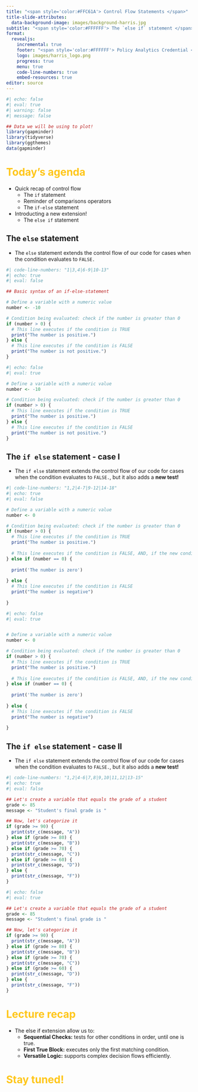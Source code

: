 ```yaml
---
title: "<span style='color:#FFC61A'> Control Flow Statements </span>"
title-slide-attributes: 
  data-background-image: images/background-harris.jpg
subtitle: "<span style='color:#FFFFFF'> The `else if` statement </span>"
format:
  revealjs:
    incremental: true
    footer: "<span style='color:#FFFFFF'> Policy Analytics Credential </span>"
    logo: images/harris_logo.png
    progress: true
    menu: true
    code-line-numbers: true
    embed-resources: true
editor: source
---
```


```r
#| echo: false
#| eval: true
#| warning: false
#| message: false

## Data we will be using to plot!
library(gapminder)
library(tidyverse)
library(ggthemes)
data(gapminder)
```

# [Today's agenda]{style="color:#FFC61A"}

- Quick recap of control flow
  - The `if` statement
  - Reminder of comparisons operators
  - The `if-else` statement
- Introducting a new extension!
  - The `else if` statement

## The `else` statement

::: {style="margin-top: 10px;"}
:::

::: fragment
-   The `else` statement extends the control flow of our code for cases when the condition evaluates to `FALSE.`
:::

::: fragment
```r
#| code-line-numbers: "1|3,4|6-9|10-13"
#| echo: true
#| eval: false

## Basic syntax of an if-else-statement

# Define a variable with a numeric value
number <- -10

# Condition being evaluated: check if the number is greater than 0
if (number > 0) {
  # This line executes if the condition is TRUE
  print("The number is positive.")
} else {
  # This line executes if the condition is FALSE
  print("The number is not positive.")
}
```
:::

::: {style="margin-top: 10px;"}
:::

::: fragment
```r
#| echo: false
#| eval: true

# Define a variable with a numeric value
number <- -10

# Condition being evaluated: check if the number is greater than 0
if (number > 0) {
  # This line executes if the condition is TRUE
  print("The number is positive.")
} else {
  # This line executes if the condition is FALSE
  print("The number is not positive.")
}
```
:::

## The `if else` statement - case I {.scrollable}

::: {style="margin-top: 10px;"}
:::

::: fragment
-   The `if else` statement extends the control flow of our code for cases when the condition evaluates to `FALSE.`, but it also adds a **new test!**
:::

::: fragment
```r
#| code-line-numbers: "1,2|4-7|9-12|14-18"
#| echo: true
#| eval: false

# Define a variable with a numeric value
number <- 0

# Condition being evaluated: check if the number is greater than 0
if (number > 0) {
  # This line executes if the condition is TRUE
  print("The number is positive.")
  
  # This line executes if the condition is FALSE, AND, if the new condition is TRUE
} else if (number == 0) {
  
  print('The number is zero')
  
} else {
  # This line executes if the condition is FALSE
  print("The number is negative")
  
}
```
:::

::: {style="margin-top: 10px;"}
:::

::: fragment
```r
#| echo: false
#| eval: true


# Define a variable with a numeric value
number <- 0

# Condition being evaluated: check if the number is greater than 0
if (number > 0) {
  # This line executes if the condition is TRUE
  print("The number is positive.")
  
  # This line executes if the condition is FALSE, AND, if the new condition is TRUE
} else if (number == 0) {
  
  print('The number is zero')
  
} else {
  # This line executes if the condition is FALSE
  print("The number is negative")
  
}
```
:::


## The `if else` statement - case II {.scrollable}

::: {style="margin-top: 10px;"}
:::

::: fragment
-   The `if else` statement extends the control flow of our code for cases when the condition evaluates to `FALSE.`, but it also adds a **new test!**
:::

::: fragment
```r
#| code-line-numbers: "1,2|4-6|7,8|9,10|11,12|13-15"
#| echo: true
#| eval: false

## Let's create a variable that equals the grade of a student
grade <- 85
message <- "Student's final grade is "

## Now, let's categorize it
if (grade >= 90) {
  print(str_c(message, "A"))
} else if (grade >= 80) {
  print(str_c(message, "B"))
} else if (grade >= 70) {
  print(str_c(message, "C"))
} else if (grade >= 60) {
  print(str_c(message, "D"))
} else {
  print(str_c(message, "F"))
}

```
:::

::: {style="margin-top: 10px;"}
:::

::: fragment
```r
#| echo: false
#| eval: true

## Let's create a variable that equals the grade of a student
grade <- 85
message <- "Student's final grade is "

## Now, let's categorize it
if (grade >= 90) {
  print(str_c(message, "A"))
} else if (grade >= 80) {
  print(str_c(message, "B"))
} else if (grade >= 70) {
  print(str_c(message, "C"))
} else if (grade >= 60) {
  print(str_c(message, "D"))
} else {
  print(str_c(message, "F"))
}
```
:::



# [Lecture recap]{style="color:#FFC61A"}

- The else if extension allow us to:
  - **Sequential Checks:** tests for other conditions in order, until one is true.
  - **First True Block:** executes only the first matching condition.
  - **Versatile Logic:** supports complex decision flows efficiently.

# [Stay tuned!]{style="color:#FFC61A"} {background-image="images/background-harris.jpg"}
